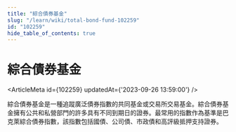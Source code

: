 ```yaml
---
title: "綜合債券基金"
slug: "/learn/wiki/total-bond-fund-102259"
id: "102259"
hide_table_of_contents: true
---
```



# 綜合債券基金

<ArticleMeta id={102259} updatedAt={'2023-09-26 13:59:00'} />
<div className='border-solid border-b border-t-0 my-4 border-[var(--ifm-color-gray-300)]' />

綜合債券基金是一種追蹤廣泛債券指數的共同基金或交易所交易基金。綜合債券基金擁有公共和私營部門的許多具有不同到期日的證券。最常用的指數作為基準是巴克萊綜合債券指數，該指數包括國債、公司債、市政債和高評級抵押支持證券。
